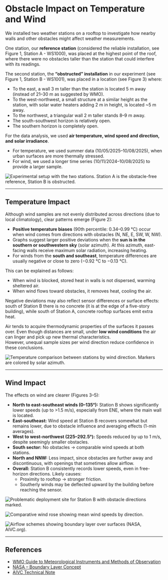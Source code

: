 # Obstacle Impact on Temperature and Wind

We installed two weather stations on a rooftop to investigate how nearby walls and other obstacles might affect weather measurements. 

One station, our **reference station** (considered the reliable installation, see Figure 1, Station A - WS1000), was placed at the highest point of the roof, where there were no obstacles taller than the station that could interfere with its readings. 

The second station, the **“obstructed” installation** in our experiment (see Figure 1, Station B - WS1001), was placed in a location (see Figure 3) where:

- To the east, a wall 3 m taller than the station is located 5 m away (instead of 21–30 m as suggested by WMO).  
- To the west-northwest, a small structure at a similar height as the station, with solar water heaters adding 2 m in height, is located ~5 m away.  
- To the northwest, a triangular wall 2 m taller stands 8–9 m away.  
- The south-southwest horizon is relatively open.  
- The southern horizon is completely open.  

For the data analysis, we used **air temperature, wind speed and direction, and solar irradiance**.  
- For temperature, we used summer data (10/05/2025–10/08/2025), when urban surfaces are more thermally stressed.  
- For wind, we used a longer time series (10/11/2024–10/08/2025) to provide a larger sample.  

![Experimental setup with the two stations. Station A is the obstacle-free reference, Station B is obstructed.](/img/weather-research/obstacle_experiment/fig1_experimental_setup.png)

---

## Temperature Impact

Although wind samples are not evenly distributed across directions (due to local climatology), clear patterns emerge (Figure 2):

- **Positive temperature biases** (90th percentile: 0.34–0.99 °C) occur when wind comes from directions with obstacles (N, NE, E, SW, W, NW).  
- Graphs suggest larger positive deviations when the **sun is in the southern or southwestern sky** (solar azimuth). At this azimuth, east-facing walls receive maximum solar radiation, increasing heating.  
- For winds from the **south and southeast**, temperature differences are usually negative or close to zero (−0.92 °C to −0.13 °C).  

This can be explained as follows:  
- When wind is blocked, stored heat in walls is not dispersed, warming sheltered air.  
- When wind flows toward obstacles, it removes heat, cooling the air.  

Negative deviations may also reflect sensor differences or surface effects: south of Station B there is no concrete (it is at the edge of a five-story building), while south of Station A, concrete rooftop surfaces emit extra heat.  

Air tends to acquire thermodynamic properties of the surfaces it passes over. Even though distances are small, under **low wind conditions** the air can linger and pick up new thermal characteristics.  
However, unequal sample sizes per wind direction reduce confidence in these conclusions.  

![Temperature comparison between stations by wind direction. Markers are colored by solar azimuth.](/img/weather-research/obstacle_experiment/fig2_temperature_solar_azimuth_wind_dir_scatterplots.png)

---

## Wind Impact

The effects on wind are clearer (Figures 3–5):

- **North to east-southeast winds (0–135°):** Station B shows significantly lower speeds (up to >1.5 m/s), especially from ENE, where the main wall is located.  
- **East-southeast:** Wind speed at Station B recovers somewhat but remains lower, due to obstacle influence and averaging effects (1-min averages).  
- **West to west-northwest (225–292.5°):** Speeds reduced by up to 1 m/s, despite seemingly smaller obstacles.  
- **South sector:** No obstacles → comparable wind speeds at both stations.  
- **North and NNW:** Less impact, since obstacles are further away and discontinuous, with openings that sometimes allow airflow.  
- **Overall:** Station B consistently records lower speeds, even in free-horizon directions. Likely causes:  
  - Proximity to rooftop → stronger friction.  
  - Southerly winds may be deflected upward by the building before reaching the sensor.  

![Problematic deployment site for Station B with obstacle directions marked.](/img/weather-research/obstacle_experiment/fig3_problematic_deployment_setup.png)

![Comparative wind rose showing mean wind speeds by direction.](/img/weather-research/obstacle_experiment/fig4_wind_rose_comparison.png)

![Airflow schemes showing boundary layer over surfaces (NASA, AIVC.org).](/img/weather-research/obstacle_experiment/fig5_air_flows_on_surface_buildings.png)

---

## References

- [WMO Guide to Meteorological Instruments and Methods of Observation](https://library.wmo.int/viewer/35699/?offset=#page=214&viewer=picture&o=search&n=0&q=suspicious)  
- [NASA – Boundary Layer Concept](https://www.grc.nasa.gov/www/k-12/VirtualAero/BottleRocket/airplane/boundlay.html)  
- [AIVC Technical Note](https://www.aivc.org/sites/default/files/airbase_866.pdf)


